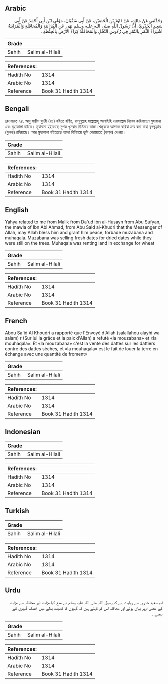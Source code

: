 ## Arabic


<div dir="rtl" lang="ar" style={{fontSize:'larger',backgroundColor:'#f8f9fa',padding:20}}>
وَحَدَّثَنِي عَنْ مَالِكٍ، عَنْ دَاوُدَ بْنِ الْحُصَيْنِ، عَنْ أَبِي سُفْيَانَ، مَوْلَى ابْنِ أَبِي أَحْمَدَ عَنْ أَبِي سَعِيدٍ الْخُدْرِيِّ، أَنَّ رَسُولَ اللَّهِ صلى الله عليه وسلم نَهَى عَنِ الْمُزَابَنَةِ وَالْمُحَاقَلَةِ وَالْمُزَابَنَةُ اشْتِرَاءُ الثَّمَرِ بِالتَّمْرِ فِي رُءُوسِ النَّخْلِ وَالْمُحَاقَلَةُ كِرَاءُ الأَرْضِ بِالْحِنْطَةِ ‏.‏
</div>
<div style={{backgroundColor:'#f8f9fa',padding:20, marginBottom: 10}}><table> <thead> <tr> <th>Grade</th> <th></th> </tr> </thead> <tbody> <tr><td>Sahih</td><td>Salim al-Hilali</td></tr></tbody></table><table> <thead> <tr> <th>References:</th> <th></th> </tr> </thead> <tbody><tr><td>Hadith No</td><td>1314</td></tr><tr><td>Arabic No</td><td>1314</td></tr><tr><td>Reference</td><td>Book 31 Hadith 1314</td></tr></tbody></table></div>

## Bengali


<div dir="ltr" lang="bn" style={{fontSize:'larger',backgroundColor:'#f8f9fa',padding:20}}>
রেওয়ায়ত ২৪. আবু সায়ীদ খুদরী (রাঃ) হইতে বর্ণিত, রাসূলুল্লাহ সাল্লাল্লাহু আলাইহি ওয়াসাল্লাম নিষেধ করিয়াছেন মুযাবানা এবং মুহাকালা হইতে। মুযাবানা হইতেছে সুপক্ক খুমরার বিনিময়ে তাজা খেজুরকে আন্দাজ করিয়া ক্রয় করা যাহা বৃক্ষচুড়ায় (ঝুলন্ত) রহিয়াছে। আর মুহাকালা হইতেছে গমের বিনিময়ে ভূমি কেরায়াতে (ভাড়া) দেওয়া।
</div>
<div style={{backgroundColor:'#f8f9fa',padding:20, marginBottom: 10}}><table> <thead> <tr> <th>Grade</th> <th></th> </tr> </thead> <tbody> <tr><td>Sahih</td><td>Salim al-Hilali</td></tr></tbody></table><table> <thead> <tr> <th>References:</th> <th></th> </tr> </thead> <tbody><tr><td>Hadith No</td><td>1314</td></tr><tr><td>Arabic No</td><td>1314</td></tr><tr><td>Reference</td><td>Book 31 Hadith 1314</td></tr></tbody></table></div>

## English


<div dir="ltr" lang="en" style={{fontSize:'larger',backgroundColor:'#f8f9fa',padding:20}}>
Yahya related to me from Malik from Da'ud ibn al-Husayn from Abu Sufyan, the mawla of Ibn Abi Ahmad, from Abu Said al-Khudri that the Messenger of Allah, may Allah bless him and grant him peace, forbade muzabana and muhaqala. Muzabana was selling fresh dates for dried dates while they were still on the trees. Muhaqala was renting land in exchange for wheat
</div>
<div style={{backgroundColor:'#f8f9fa',padding:20, marginBottom: 10}}><table> <thead> <tr> <th>Grade</th> <th></th> </tr> </thead> <tbody> <tr><td>Sahih</td><td>Salim al-Hilali</td></tr></tbody></table><table> <thead> <tr> <th>References:</th> <th></th> </tr> </thead> <tbody><tr><td>Hadith No</td><td>1314</td></tr><tr><td>Arabic No</td><td>1314</td></tr><tr><td>Reference</td><td>Book 31 Hadith 1314</td></tr></tbody></table></div>

## French


<div dir="ltr" lang="fr" style={{fontSize:'larger',backgroundColor:'#f8f9fa',padding:20}}>
Abou Sa'id Al Khoudri a rapporté que l'Envoyé d'Allah (salallahou alayhi wa salam) r (Sur lui la grâce et la paix d'Allah) a refuté «la mouzabana» et «la mouhaqala». Et «la mouzabana» c'est la vente des dattes sur les dattiers contre des dattes sèches, et «la mouhaqala» est le fait de louer la terre en échange avec une quantité de froment»
</div>
<div style={{backgroundColor:'#f8f9fa',padding:20, marginBottom: 10}}><table> <thead> <tr> <th>Grade</th> <th></th> </tr> </thead> <tbody> <tr><td>Sahih</td><td>Salim al-Hilali</td></tr></tbody></table><table> <thead> <tr> <th>References:</th> <th></th> </tr> </thead> <tbody><tr><td>Hadith No</td><td>1314</td></tr><tr><td>Arabic No</td><td>1314</td></tr><tr><td>Reference</td><td>Book 31 Hadith 1314</td></tr></tbody></table></div>

## Indonesian


<div dir="ltr" lang="id" style={{fontSize:'larger',backgroundColor:'#f8f9fa',padding:20}}>

</div>
<div style={{backgroundColor:'#f8f9fa',padding:20, marginBottom: 10}}><table> <thead> <tr> <th>Grade</th> <th></th> </tr> </thead> <tbody> <tr><td>Sahih</td><td>Salim al-Hilali</td></tr></tbody></table><table> <thead> <tr> <th>References:</th> <th></th> </tr> </thead> <tbody><tr><td>Hadith No</td><td>1314</td></tr><tr><td>Arabic No</td><td>1314</td></tr><tr><td>Reference</td><td>Book 31 Hadith 1314</td></tr></tbody></table></div>

## Turkish


<div dir="ltr" lang="tr" style={{fontSize:'larger',backgroundColor:'#f8f9fa',padding:20}}>

</div>
<div style={{backgroundColor:'#f8f9fa',padding:20, marginBottom: 10}}><table> <thead> <tr> <th>Grade</th> <th></th> </tr> </thead> <tbody> <tr><td>Sahih</td><td>Salim al-Hilali</td></tr></tbody></table><table> <thead> <tr> <th>References:</th> <th></th> </tr> </thead> <tbody><tr><td>Hadith No</td><td>1314</td></tr><tr><td>Arabic No</td><td>1314</td></tr><tr><td>Reference</td><td>Book 31 Hadith 1314</td></tr></tbody></table></div>

## Urdu


<div dir="rtl" lang="ur" style={{fontSize:'larger',backgroundColor:'#f8f9fa',padding:20}}>
ابو سعید خدری سے روایت ہے کہ رسول اللہ صلی اللہ علیہ وسلم نے منع کیا مزابنہ اور محاقلہ سے مزابنہ کے معنی اوپر بیان ہوئے اور محاقلہ اس کو کہتے ہیں کہ گہیوں کا کھیت بدلے میں خشک گہیوں کے بیچے ۔
</div>
<div style={{backgroundColor:'#f8f9fa',padding:20, marginBottom: 10}}><table> <thead> <tr> <th>Grade</th> <th></th> </tr> </thead> <tbody> <tr><td>Sahih</td><td>Salim al-Hilali</td></tr></tbody></table><table> <thead> <tr> <th>References:</th> <th></th> </tr> </thead> <tbody><tr><td>Hadith No</td><td>1314</td></tr><tr><td>Arabic No</td><td>1314</td></tr><tr><td>Reference</td><td>Book 31 Hadith 1314</td></tr></tbody></table></div>